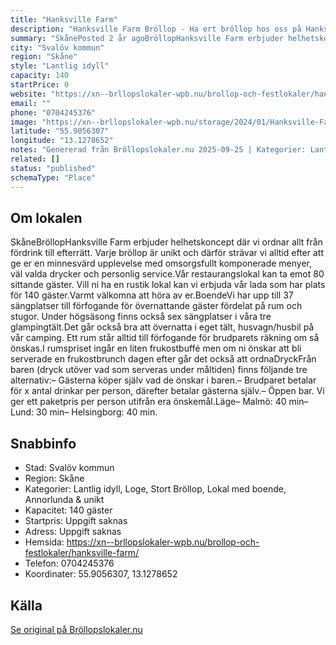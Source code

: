 ```yaml
---
title: "Hanksville Farm"
description: "Hanksville Farm Bröllop - Ha ert bröllop hos oss på Hanksville Farm. Se vår fina Bröllopslokal. Skicka gärna en förfrågan så hjälper vi Er!"
summary: "SkånePosted 2 år agoBröllopHanksville Farm erbjuder helhetskoncept där vi ordnar allt från fördrink till efterrätt. Varje bröllop är unikt och därför strävar vi alltid efter att ge er en minnesvärd…"
city: "Svalöv kommun"
region: "Skåne"
style: "Lantlig idyll"
capacity: 140
startPrice: 0
website: "https://xn--brllopslokaler-wpb.nu/brollop-och-festlokaler/hanksville-farm/"
email: ""
phone: "0704245376"
image: "https://xn--brllopslokaler-wpb.nu/storage/2024/01/Hanksville-Farm-brollop-brollopslokal-skane-svalov-eslobv-kvlinge-festlokal-1-visn.webp"
latitude: "55.9056307"
longitude: "13.1278652"
notes: "Genererad från Bröllopslokaler.nu 2025-09-25 | Kategorier: Lantlig idyll, Loge, Stort Bröllop, Lokal med boende, Annorlunda & unikt"
related: []
status: "published"
schemaType: "Place"
---
```


## Om lokalen

SkåneBröllopHanksville Farm erbjuder helhetskoncept där vi ordnar allt från fördrink till efterrätt. Varje bröllop är unikt och därför strävar vi alltid efter att ge er en minnesvärd upplevelse med omsorgsfullt komponerade menyer, väl valda drycker och personlig service.Vår restaurangslokal kan ta emot 80 sittande gäster. Vill ni ha en rustik lokal kan vi erbjuda vår lada som har plats för 140 gäster.Varmt välkomna att höra av er.BoendeVi har upp till 37 sängplatser till förfogande för övernattande gäster fördelat på rum och stugor. Under högsäsong finns också sex sängplatser i våra tre glampingtält.Det går också bra att övernatta i eget tält, husvagn/husbil på vår camping. Ett rum står alltid till förfogande för brudparets räkning om så önskas.I rumspriset ingår en liten frukostbuffé men om ni önskar att bli serverade en frukostbrunch dagen efter går det också att ordnaDryckFrån baren (dryck utöver vad som serveras under måltiden) finns följande tre alternativ:– Gästerna köper själv vad de önskar i baren.– Brudparet betalar för x antal drinkar per person, därefter betalar gästerna själv.– Öppen bar. Vi ger ett paketpris per person utifrån era önskemål.Läge– Malmö: 40 min– Lund: 30 min– Helsingborg: 40 min.

## Snabbinfo

- Stad: Svalöv kommun
- Region: Skåne
- Kategorier: Lantlig idyll, Loge, Stort Bröllop, Lokal med boende, Annorlunda & unikt
- Kapacitet: 140 gäster
- Startpris: Uppgift saknas
- Adress: Uppgift saknas
- Hemsida: https://xn--brllopslokaler-wpb.nu/brollop-och-festlokaler/hanksville-farm/
- Telefon: 0704245376
- Koordinater: 55.9056307, 13.1278652

## Källa

[Se original på Bröllopslokaler.nu](https://xn--brllopslokaler-wpb.nu/brollop-och-festlokaler/hanksville-farm/)

